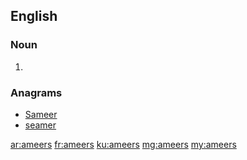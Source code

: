 ==English==

===Noun===
{{head|en|noun plural form}}

# {{plural of|ameer|lang=en}}

===Anagrams===
* [[Sameer#English|Sameer]]
* [[seamer#English|seamer]]

[[ar:ameers]]
[[fr:ameers]]
[[ku:ameers]]
[[mg:ameers]]
[[my:ameers]]